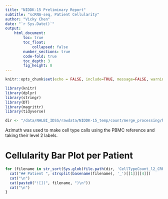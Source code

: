 ```yaml
---
title: "NIDDK-15 Preliminary Report"
subtitle: "scRNA-seq, Patient Cellularity"
author: "Vicky Chen"
date: "`r Sys.Date()`"
output:
    html_document:
        toc: true
        toc_float:
            collapsed: false
        number_sections: true
        code-fold: true
        toc_depth: 3
        fig_height: 8
---
```


<style>
table {
  white-space: nowrap;
}
</style>

```r
knitr::opts_chunk$set(echo = FALSE, include=TRUE, message=FALSE, warning=FALSE, error=FALSE)
```

```r
library(knitr)
library(dplyr)
library(stringr)
library(DT)
library(magrittr)
library(tidyverse)

dir <- "/data/NHLBI_IDSS/rawdata/NIDDK-15_temp/count/merge_processing/harmony/timepoint_patient/"
```

Azimuth was used to make cell type calls using the PBMC reference and taking their level 2 labels. 

# Cellularity Bar Plot per Patient

```r
for (filename in str_sort(Sys.glob(file.path(dir, 'CellTypeCount_l2_CRPatient_*_Barplot.png')), numeric = TRUE)) {
  cat("## Patient ", strsplit(basename(filename), '_')[[1]][[4]])
  cat("\n")
  cat(paste0("![](", filename, ")\n"))
  cat("\n")
}
```


<div class="tocify-extend-page" data-unique="tocify-extend-page" style="height: 0;"></div>
